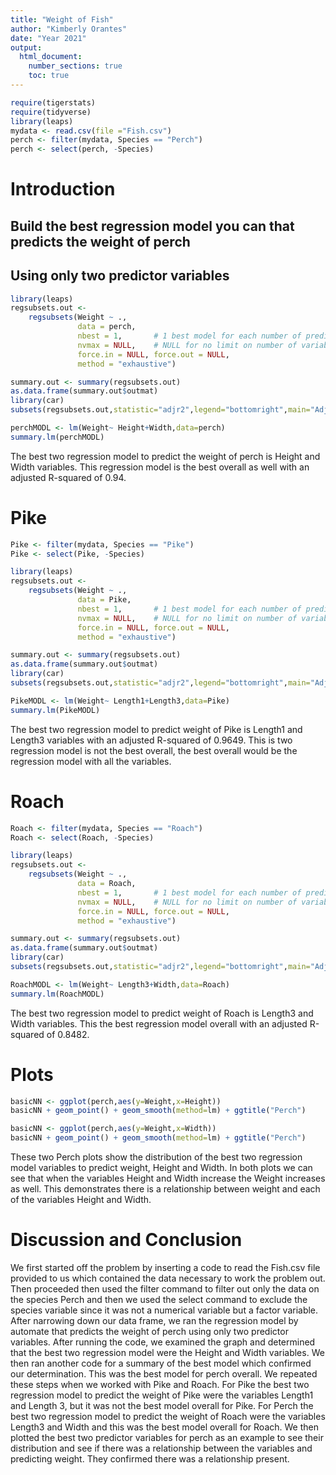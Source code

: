 ```yaml
---
title: "Weight of Fish"
author: "Kimberly Orantes"
date: "Year 2021"
output: 
  html_document:
    number_sections: true
    toc: true
---
```



```r
require(tigerstats)
require(tidyverse)
library(leaps)
mydata <- read.csv(file ="Fish.csv")
perch <- filter(mydata, Species == "Perch")
perch <- select(perch, -Species)
```

# Introduction

<!--In this section you explain what you are trying to show.  Where did the data come from?  What is the research or other question you are trying to answer?!-->

## Build the best regression model you can that predicts the weight of perch
## Using only two predictor variables  

```r
library(leaps)
regsubsets.out <-
    regsubsets(Weight ~ .,
               data = perch,
               nbest = 1,       # 1 best model for each number of predictors
               nvmax = NULL,    # NULL for no limit on number of variables
               force.in = NULL, force.out = NULL,
               method = "exhaustive")

summary.out <- summary(regsubsets.out)
as.data.frame(summary.out$outmat)
library(car)
subsets(regsubsets.out,statistic="adjr2",legend="bottomright",main="Adjusted R^2")
```


```r
perchMODL <- lm(Weight~ Height+Width,data=perch)
summary.lm(perchMODL)
```

The best two regression model to predict the weight of perch is Height and Width variables. This regression model is the best overall as well with an adjusted R-squared of 0.94.  

# Pike

```r
Pike <- filter(mydata, Species == "Pike")
Pike <- select(Pike, -Species)
```


```r
library(leaps)
regsubsets.out <-
    regsubsets(Weight ~ .,
               data = Pike,
               nbest = 1,       # 1 best model for each number of predictors
               nvmax = NULL,    # NULL for no limit on number of variables
               force.in = NULL, force.out = NULL,
               method = "exhaustive")

summary.out <- summary(regsubsets.out)
as.data.frame(summary.out$outmat)
library(car)
subsets(regsubsets.out,statistic="adjr2",legend="bottomright",main="Adjusted R^2")
```

```r
PikeMODL <- lm(Weight~ Length1+Length3,data=Pike)
summary.lm(PikeMODL)
```

The best two regression model to predict weight of Pike is Length1 and Length3 variables with an adjusted R-squared of 0.9649. This is two regression model is not the best overall, the best overall would be the regression model with all the variables.   
  
# Roach

```r
Roach <- filter(mydata, Species == "Roach")
Roach <- select(Roach, -Species)
```

```r
library(leaps)
regsubsets.out <-
    regsubsets(Weight ~ .,
               data = Roach,
               nbest = 1,       # 1 best model for each number of predictors
               nvmax = NULL,    # NULL for no limit on number of variables
               force.in = NULL, force.out = NULL,
               method = "exhaustive")

summary.out <- summary(regsubsets.out)
as.data.frame(summary.out$outmat)
library(car)
subsets(regsubsets.out,statistic="adjr2",legend="bottomright",main="Adjusted R^2")
```

```r
RoachMODL <- lm(Weight~ Length3+Width,data=Roach)
summary.lm(RoachMODL)
```

The best two regression model to predict weight of Roach is Length3 and Width variables. This the best regression model overall with an adjusted R-squared of 0.8482.  
  

# Plots

```r
basicNN <- ggplot(perch,aes(y=Weight,x=Height))
basicNN + geom_point() + geom_smooth(method=lm) + ggtitle("Perch")
```

```r
basicNN <- ggplot(perch,aes(y=Weight,x=Width))
basicNN + geom_point() + geom_smooth(method=lm) + ggtitle("Perch")
```

These two Perch plots show the distribution of the best two regression model variables to predict weight, Height and Width. In both plots we can see that when the variables Height and Width increase the Weight increases as well. This demonstrates there is a relationship between weight and each of the variables Height and Width.    
   
# Discussion and Conclusion
<!--Discussion and conclusion here.  If you found a relationship be sure to consider whether the relationship occurs because one of the variavbles causes the other, or whether they perhasps are related for some other reason.  Watch the chapter 6 videos from the GeorgeTown videos collection.!-->

We first started off the problem by inserting a code to read the Fish.csv file provided to us which contained the data necessary to work the problem out. Then proceeded then used the filter command to filter out only the data on the species Perch and then we used the select command to exclude the species variable since it was not a numerical variable but a factor variable. After narrowing down our data frame, we ran the regression model by automate that predicts the weight of perch using only two predictor variables. After running the code, we examined the graph and determined that the best two regression model were the Height and Width variables. We then ran another code for a summary of the best model which confirmed our determination. This was the best model for perch overall. We repeated these steps when we worked with Pike and Roach. For Pike the best two regression model to predict the weight of Pike were the variables Length1 and Length 3, but it was not the best model overall for Pike. For Perch the best two regression model to predict the weight of Roach were the variables Length3 and Width and this was the best model overall for Roach. We then plotted the best two predictor variables for perch as an example to see their distribution and see if there was a relationship between the variables and predicting weight. They confirmed there was a relationship present.   
  